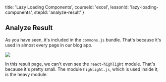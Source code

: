 
  title: 'Lazy Loading Components',
  courseId: 'excel',
  lessonId: 'lazy-loading-components',
  stepId: 'analyze-result'
}

## Analyze Result

As you have seen, it's included in the `commons.js` bundle. That's because it's used in almost every page in our blog app.

![](https://user-images.githubusercontent.com/50838/28258431-ca80888a-6aee-11e7-9f38-5d27fee0d649.png)

In this result page, we can't even see the `react-highlight` module. That's because it's pretty small. The module `highlight.js`, which is used inside it, is the heavy module.

